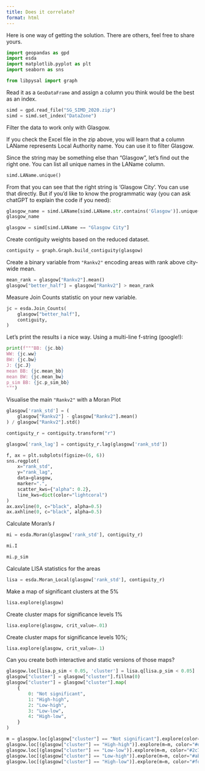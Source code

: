 ```yaml
---
title: Does it correlate?
format: html
---
```



Here is one way of getting the solution. There are others, feel free to share yours.


```py
import geopandas as gpd
import esda
import matplotlib.pyplot as plt
import seaborn as sns

from libpysal import graph
```

Read it as a `GeoDataFrame` and assign a column you think would be the best as an index.

```py
simd = gpd.read_file("SG_SIMD_2020.zip")
simd = simd.set_index("DataZone")
```

Filter the data to work only with Glasgow.

If you check the Excel file in the zip above, you will learn that a column LAName represents Local Authority name. You can use it to filter Glasgow.

Since the string may be something else than "Glasgow", let's find out the right one. You can list all unique names in the LAName column.

```py
simd.LAName.unique()
```

From that you can see that the right string is 'Glasgow City'. You can use that directly. But if you'd like to know the programmatic way (you can ask chatGPT to explain the code if you need):

```py
glasgow_name = simd.LAName[simd.LAName.str.contains('Glasgow')].unique()[0]
glasgow_name
```

```py
glasgow = simd[simd.LAName == "Glasgow City"]
```

Create contiguity weights based on the reduced dataset.

```py
contiguity = graph.Graph.build_contiguity(glasgow)
```

Create a binary variable from `"Rankv2"` encoding areas with rank above city-wide mean.

```py
mean_rank = glasgow["Rankv2"].mean()
glasgow["better_half"] = glasgow["Rankv2"] > mean_rank
```

Measure Join Counts statistic on your new variable.

```py
jc = esda.Join_Counts(
    glasgow["better_half"],
    contiguity,
)
```

Let's print the results i a nice way. Using a multi-line f-string (google!):

```py
print(f"""BB: {jc.bb}
WW: {jc.ww}
BW: {jc.bw}
J: {jc.J}
mean BB: {jc.mean_bb}
mean BW: {jc.mean_bw}
p_sim BB: {jc.p_sim_bb}
""")
```

Visualise the main `"Rankv2"` with a Moran Plot

```py
glasgow['rank_std'] = (
    glasgow["Rankv2"] - glasgow["Rankv2"].mean()
) / glasgow["Rankv2"].std()
```

```py
contiguity_r = contiguity.transform("r")

glasgow['rank_lag'] = contiguity_r.lag(glasgow['rank_std'])
```

```py
f, ax = plt.subplots(figsize=(6, 6))
sns.regplot(
    x="rank_std",
    y="rank_lag",
    data=glasgow,
    marker=".",
    scatter_kws={"alpha": 0.2},
    line_kws=dict(color="lightcoral")
)
ax.axvline(0, c="black", alpha=0.5)
ax.axhline(0, c="black", alpha=0.5)
```

Calculate Moran's $I$

```py
mi = esda.Moran(glasgow['rank_std'], contiguity_r)
```

```py
mi.I
```

```py
mi.p_sim
```

Calculate LISA statistics for the areas

```py
lisa = esda.Moran_Local(glasgow['rank_std'], contiguity_r)
```

Make a map of significant clusters at the 5%

```py
lisa.explore(glasgow)
```

Create cluster maps for significance levels 1%

```py
lisa.explore(glasgow, crit_value=.01)
```

Create cluster maps for significance levels 10%;

```py
lisa.explore(glasgow, crit_value=.1)
```

Can you create both interactive and static versions of those maps?

```py
glasgow.loc[lisa.p_sim < 0.05, 'cluster'] = lisa.q[lisa.p_sim < 0.05]
glasgow["cluster"] = glasgow["cluster"].fillna(0)
glasgow["cluster"] = glasgow["cluster"].map(
    {
        0: "Not significant",
        1: "High-high",
        2: "Low-high",
        3: "Low-low",
        4: "High-low",
    }
)
```

```py
m = glasgow.loc[glasgow["cluster"] == "Not significant"].explore(color="lightgrey", prefer_canvas=True, tiles="CartoDB Positron")
glasgow.loc[(glasgow["cluster"] == "High-high")].explore(m=m, color="#d7191c")
glasgow.loc[(glasgow["cluster"] == "Low-low")].explore(m=m, color="#2c7bb6")
glasgow.loc[(glasgow["cluster"] == "Low-high")].explore(m=m, color="#abd9e9")
glasgow.loc[(glasgow["cluster"] == "High-low")].explore(m=m, color="#fdae61")
```


